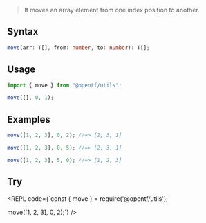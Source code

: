 
> It moves an array element from one index position to another.

## Syntax

```ts
move(arr: T[], from: number, to: number): T[];
```

## Usage

```ts
import { move } from "@opentf/utils";

move([], 0, 1);
```

## Examples

```ts
move([1, 2, 3], 0, 2); //=> [2, 3, 1]

move([1, 2, 3], 0, 5); //=> [2, 3, 1]

move([1, 2, 3], 5, 0); //=> [1, 2, 3]
```

## Try

<REPL code={`const { move } = require('@opentf/utils');

move([1, 2, 3], 0, 2);`} />
